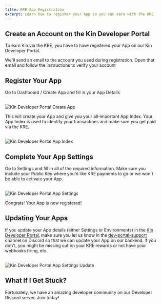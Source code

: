 ```yaml
---
title: KRE App Registration
excerpt: Learn how to register your App so you can earn with the KRE
---
```


## Create an Account on the Kin Developer Portal

To earn Kin via the KRE, you have to have registered your App on our Kin Developer Portal.

We'll send an email to the account you used during registration. Open that email and follow the instructions to verify your account

<div className="mt-8 grid gap-6 md:grid-cols-2">
  <NavCard
    title="Kin Developer Portal"
    subtitle="Register and manage your Kin App so you can earn via the KRE"
    svgFile="kin"
    link={{ url: 'https://portal.kin.org/', label: 'Sign In / Sign Up' }}
  />
</div>

## Register Your App

Go to Dashboard / Create App and fill in your App Details<br/><br/>

![Kin Developer Portal Create App](/images/DeveloperPortal01.png)

This will create your App and give you your all-important App Index. Your App Index is used to identify your transactions and make sure you get paid via the KRE.<br/><br/>

![Kin Developer Portal App Index](/images/DeveloperPortal02.png)

## Complete Your App Settings

Go to Settings and fill in all of the required information. Make sure you include your Public Key where you'd like KRE payments to go or we won't be able to activate your App.<br/><br/>

![Kin Developer Portal App Settings](/images/DeveloperPortal03.png)

Congrats! Your App is now registered!

## Updating Your Apps

If you update your App details (either Settings or Environments) in the [Kin Developer Portal](https://portal.kin.org/), make sure you let us know in the [dev-portal-support](https://discord.com/channels/808859554997469244/866647819913396224) channel on Discord so that we can update your App on our backend. If you don't, you might be missing out on your KRE rewards or not have your webhooks firing, etc.<br/><br/>

![Kin Developer Portal App Settings Update](/images/DeveloperPortal04.png)

## What If I Get Stuck?

Fortunately, we have an amazing developer community on our Developer Discord server. Join today!

<Help />
